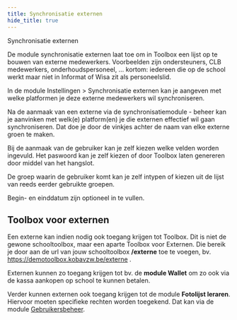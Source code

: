```yaml
---
title: Synchronisatie externen
hide_title: true
---
```

<ImageTitle img="externen.png">Synchronisatie externen</ImageTitle>

De module synchronisatie externen laat toe om in Toolbox een lijst op te bouwen van externe medewerkers. Voorbeelden zijn ondersteuners, CLB medewerkers, onderhoudspersoneel, ... kortom: iedereen die op de school werkt maar niet in Informat of Wisa zit als personeelslid.

In de module Instellingen > Synchronisatie externen kan je aangeven met welke platformen je deze externe medewerkers wil synchroniseren.

Na de aanmaak van een externe via de synchronisatiemodule - beheer kan je aanvinken met welk(e) platform(en) je die externen effectief wil gaan synchroniseren. Dat doe je door de vinkjes achter de naam van elke externe groen te maken.

Bij de aanmaak van de gebruiker kan je zelf kiezen welke velden worden ingevuld. Het paswoord kan je zelf kiezen of door Toolbox laten genereren door middel van het hangslot.

De groep waarin de gebruiker komt kan je zelf intypen of kiezen uit de lijst van reeds eerder gebruikte groepen.

Begin- en einddatum zijn optioneel in te vullen.

## Toolbox voor externen

Een externe kan indien nodig ook toegang krijgen tot Toolbox. Dit is niet de gewone schooltoolbox, maar een aparte Toolbox voor Externen. Die bereik je door aan de url van jouw schooltoolbox **/externe** toe te voegen, bv. https://demotoolbox.kobavzw.be/externe .

Externen kunnen zo toegang krijgen tot bv. de **module Wallet** om zo ook via de kassa aankopen op school te kunnen betalen. 

Verder kunnen externen ook toegang krijgen tot de module **Fotolijst leraren**. Hiervoor moeten specifieke rechten worden toegekend. Dat kan via de module [Gebruikersbeheer](/gebruikersbeheer#5-gebruikersrechten-externen).


